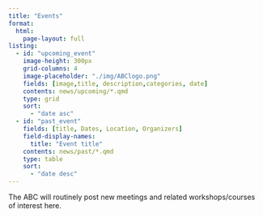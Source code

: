 ```yaml
---
title: "Events"
format:
  html:
    page-layout: full
listing:
  - id: "upcoming_event"
    image-height: 300px
    grid-columns: 4
    image-placeholder: "./img/ABClogo.png"
    fields: [image,title, description,categories, date]
    contents: news/upcoming/*.qmd
    type: grid
    sort:
      - "date asc"
  - id: "past_event"
    fields: [title, Dates, Location, Organizers]
    field-display-names:
      title: "Event title"
    contents: news/past/*.qmd
    type: table
    sort:
      - "date desc"  
---
```



The ABC will routinely post new meetings and related workshops/courses of interest here.
